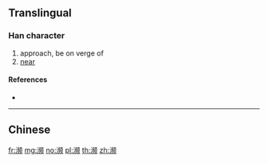 {{also|瀕}}
==Translingual==

===Han character===
{{Han char|rn=85|rad=水|as=13|sn=16|four=|canj=EYHO}}

# approach, be on verge of
# [[near]]

====References====
* {{Han ref|kx=0655.201|hdz=31754.160|uh=6FD2|ud=28626}}

----

==Chinese==
{{zh-see|瀕}}

[[fr:濒]]
[[mg:濒]]
[[no:濒]]
[[pl:濒]]
[[th:濒]]
[[zh:濒]]